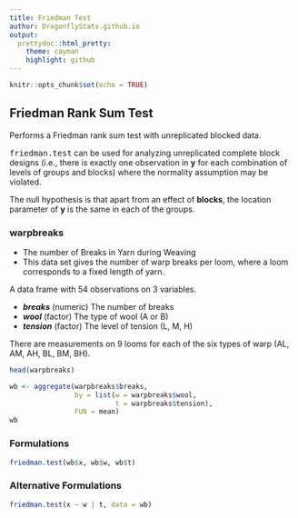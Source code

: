 ```yaml
---
title: Friedman Test
author: DragonflyStats.github.io
output:
  prettydoc::html_pretty:
    theme: cayman
    highlight: github
---
```


```r
knitr::opts_chunk$set(echo = TRUE)
```

## Friedman Rank Sum Test

Performs a Friedman rank sum test with unreplicated blocked data.

<tt>friedman.test</tt> can be used for analyzing unreplicated complete block designs (i.e., there is exactly one observation in **y** for each combination of levels of groups and blocks) where the normality assumption may be violated.

The null hypothesis is that apart from an effect of **blocks**, the location parameter of **y** is the same in each of the groups.

### warpbreaks

* The number of Breaks in Yarn during Weaving
* This data set gives the number of warp breaks per loom, where a loom corresponds to a fixed length of yarn.

A data frame with 54 observations on 3 variables.

*	***breaks*** (numeric) The number of breaks
*	***wool***	(factor) The type of wool (A or B)
* ***tension***	(factor) The level of tension (L, M, H)

There are measurements on 9 looms for each of the six types of warp (AL, AM, AH, BL, BM, BH).

```r
head(warpbreaks)

```

```r
wb <- aggregate(warpbreaks$breaks,
                by = list(w = warpbreaks$wool,
                          t = warpbreaks$tension),
                FUN = mean)
wb
```

### Formulations

```r
friedman.test(wb$x, wb$w, wb$t)
```

### Alternative Formulations

```r
friedman.test(x ~ w | t, data = wb)
```
